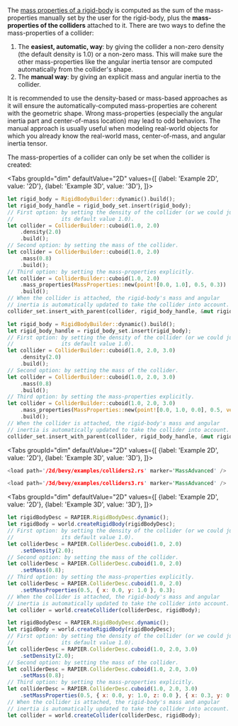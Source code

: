 

The [mass properties of a rigid-body](rigid_bodies#mass-properties) is computed as the sum of the mass-properties
manually set by the user for the rigid-body, plus the **mass-properties of the colliders** attached to it. There are two
ways to define the mass-properties of a collider:
1. The **easiest, automatic, way**: by giving the collider a non-zero density (the default density is 1.0) or a non-zero
   mass. This will make sure the other mass-properties like the angular inertia tensor are computed automatically from
   the collider's shape.
2. The **manual way**: by giving an explicit mass and angular inertia to the collider.

It is recommended to use the density-based or mass-based approaches as it will ensure the automatically-computed
mass-properties are coherent with the geometric shape. Wrong mass-properties (especially the angular inertia part and
center-of-mass location) may lead to odd behaviors. The manual approach is usually useful when modeling real-world
objects for which you already know the real-world mass, center-of-mass, and angular inertia tensor.

The mass-properties of a collider can only be set when the collider is created:

<rapier>

<Tabs
groupId="dim"
defaultValue="2D"
values={[
{label: 'Example 2D', value: '2D'},
{label: 'Example 3D', value: '3D'},
]}>
<TabItem value="2D">

```rust
let rigid_body = RigidBodyBuilder::dynamic().build();
let rigid_body_handle = rigid_body_set.insert(rigid_body);
// First option: by setting the density of the collider (or we could just leave
//               its default value 1.0).
let collider = ColliderBuilder::cuboid(1.0, 2.0)
    .density(2.0)
    .build();
// Second option: by setting the mass of the collider.
let collider = ColliderBuilder::cuboid(1.0, 2.0)
    .mass(0.8)
    .build();
// Third option: by setting the mass-properties explicitly.
let collider = ColliderBuilder::cuboid(1.0, 2.0)
    .mass_properties(MassProperties::new(point![0.0, 1.0], 0.5, 0.3))
    .build();
// When the collider is attached, the rigid-body's mass and angular
// inertia is automatically updated to take the collider into account.
collider_set.insert_with_parent(collider, rigid_body_handle, &mut rigid_body_set);
```

  </TabItem>
  <TabItem value="3D">

```rust
let rigid_body = RigidBodyBuilder::dynamic().build();
let rigid_body_handle = rigid_body_set.insert(rigid_body);
// First option: by setting the density of the collider (or we could just leave
//               its default value 1.0).
let collider = ColliderBuilder::cuboid(1.0, 2.0, 3.0)
    .density(2.0)
    .build();
// Second option: by setting the mass of the collider.
let collider = ColliderBuilder::cuboid(1.0, 2.0, 3.0)
    .mass(0.8)
    .build();
// Third option: by setting the mass-properties explicitly.
let collider = ColliderBuilder::cuboid(1.0, 2.0, 3.0)
    .mass_properties(MassProperties::new(point![0.0, 1.0, 0.0], 0.5, vector![0.3, 0.2, 0.1]))
    .build();
// When the collider is attached, the rigid-body's mass and angular
// inertia is automatically updated to take the collider into account.
collider_set.insert_with_parent(collider, rigid_body_handle, &mut rigid_body_set);
```

  </TabItem>
</Tabs>

</rapier>
<bevy>

<Tabs
groupId="dim"
defaultValue="2D"
values={[
{label: 'Example 2D', value: '2D'},
{label: 'Example 3D', value: '3D'},
]}>
<TabItem value="2D">

```rust
<load path='/2d/bevy/examples/colliders2.rs' marker='MassAdvanced' />
```

  </TabItem>
  <TabItem value="3D">

```rust
<load path='/3d/bevy/examples/colliders3.rs' marker='MassAdvanced' />
```

  </TabItem>
</Tabs>


</bevy>
<js>

<Tabs
groupId="dim"
defaultValue="2D"
values={[
{label: 'Example 2D', value: '2D'},
{label: 'Example 3D', value: '3D'},
]}>
<TabItem value="2D">

```js
let rigidBodyDesc = RAPIER.RigidBodyDesc.dynamic();
let rigidBody = world.createRigidBody(rigidBodyDesc);
// First option: by setting the density of the collider (or we could just leave
//               its default value 1.0).
let colliderDesc = RAPIER.ColliderDesc.cuboid(1.0, 2.0)
    .setDensity(2.0);
// Second option: by setting the mass of the collider.
let colliderDesc = RAPIER.ColliderDesc.cuboid(1.0, 2.0)
    .setMass(0.8);
// Third option: by setting the mass-properties explicitly.
let colliderDesc = RAPIER.ColliderDesc.cuboid(1.0, 2.0)
    .setMassProperties(0.5, { x: 0.0, y: 1.0 }, 0.3);
// When the collider is attached, the rigid-body's mass and angular
// inertia is automatically updated to take the collider into account.
let collider = world.createCollider(colliderDesc, rigidBody);
```

  </TabItem>
  <TabItem value="3D">

```js
let rigidBodyDesc = RAPIER.RigidBodyDesc.dynamic();
let rigidBody = world.createRigidBody(rigidBodyDesc);
// First option: by setting the density of the collider (or we could just leave
//               its default value 1.0).
let colliderDesc = RAPIER.ColliderDesc.cuboid(1.0, 2.0, 3.0)
    .setDensity(2.0);
// Second option: by setting the mass of the collider.
let colliderDesc = RAPIER.ColliderDesc.cuboid(1.0, 2.0, 3.0)
    .setMass(0.8);
// Third option: by setting the mass-properties explicitly.
let colliderDesc = RAPIER.ColliderDesc.cuboid(1.0, 2.0, 3.0)
    .setMassProperties(0.5, { x: 0.0, y: 1.0, z: 0.0 }, { x: 0.3, y: 0.2, z: 0.1 }, { w: 1.0, x: 0.0, y: 0.0, z: 0.0 });
// When the collider is attached, the rigid-body's mass and angular
// inertia is automatically updated to take the collider into account.
let collider = world.createCollider(colliderDesc, rigidBody);
```

  </TabItem>
</Tabs>

</js>